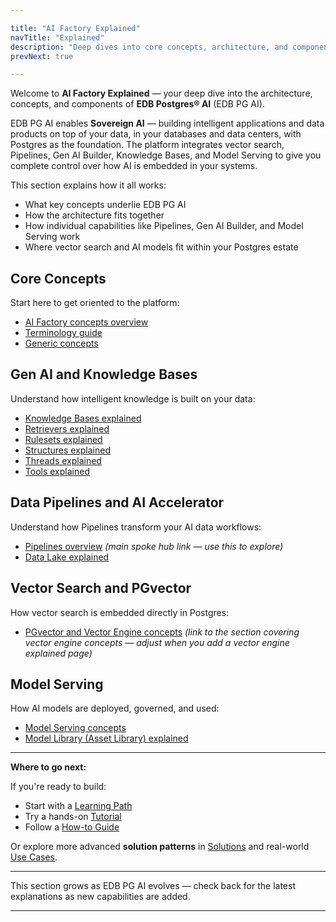 ```yaml
---

title: "AI Factory Explained"
navTitle: "Explained"
description: "Deep dives into core concepts, architecture, and components of EDB PG AI to help you understand how to build intelligent applications on Postgres."
prevNext: true

---
```


Welcome to **AI Factory Explained** — your deep dive into the architecture, concepts, and components of **EDB Postgres® AI** (EDB PG AI).

EDB PG AI enables **Sovereign AI** — building intelligent applications and data products on top of your data, in your databases and data centers, with Postgres as the foundation. The platform integrates vector search, Pipelines, Gen AI Builder, Knowledge Bases, and Model Serving to give you complete control over how AI is embedded in your systems.

This section explains how it all works:

- What key concepts underlie EDB PG AI
- How the architecture fits together
- How individual capabilities like Pipelines, Gen AI Builder, and Model Serving work
- Where vector search and AI models fit within your Postgres estate

## Core Concepts

Start here to get oriented to the platform:

- [AI Factory concepts overview](/edb-postgres-ai/ai-factory/learn/explained/ai-factory-concepts.mdx)
- [Terminology guide](/edb-postgres-ai/ai-factory/learn/explained/terminology.mdx)
- [Generic concepts](/edb-postgres-ai/ai-factory/learn/explained/generic-concepts.mdx)

## Gen AI and Knowledge Bases

Understand how intelligent knowledge is built on your data:

- [Knowledge Bases explained](/edb-postgres-ai/ai-factory/learn/explained/knowledge-bases-explained.mdx)
- [Retrievers explained](/edb-postgres-ai/ai-factory/learn/explained/retrievers-explained.mdx)
- [Rulesets explained](/edb-postgres-ai/ai-factory/learn/explained/rulesets-explained.mdx)
- [Structures explained](/edb-postgres-ai/ai-factory/learn/explained/structures-explained.mdx)
- [Threads explained](/edb-postgres-ai/ai-factory/learn/explained/threads-explained.mdx)
- [Tools explained](/edb-postgres-ai/ai-factory/learn/explained/tools-explained.mdx)

## Data Pipelines and AI Accelerator

Understand how Pipelines transform your AI data workflows:

- [Pipelines overview](/edb-postgres-ai/ai-factory/pipeline) _(main spoke hub link — use this to explore)_
- [Data Lake explained](/edb-postgres-ai/ai-factory/learn/explained/data-lake-explained.mdx)

## Vector Search and PGvector

How vector search is embedded directly in Postgres:

- [PGvector and Vector Engine concepts](/edb-postgres-ai/ai-factory/learn/explained/model-serving-concepts.mdx)
_(link to the section covering vector engine concepts — adjust when you add a vector engine explained page)_

## Model Serving

How AI models are deployed, governed, and used:

- [Model Serving concepts](/edb-postgres-ai/ai-factory/learn/explained/model-serving-concepts.mdx)
- [Model Library (Asset Library) explained](/edb-postgres-ai/ai-factory/learn/explained/model-library-explained.mdx)

---

**Where to go next:**

If you're ready to build:

- Start with a [Learning Path](/edb-postgres-ai/ai-factory/learn/paths)
- Try a hands-on [Tutorial](/edb-postgres-ai/ai-factory/learn/tutorials)
- Follow a [How-to Guide](/edb-postgres-ai/ai-factory/learn/how-to/gen-ai)

Or explore more advanced **solution patterns** in [Solutions](/edb-postgres-ai/ai-factory/learn/solutions.mdx) and real-world [Use Cases](/edb-postgres-ai/ai-factory/learn/use-cases.mdx).

---

This section grows as EDB PG AI evolves — check back for the latest explanations as new capabilities are added.

---
